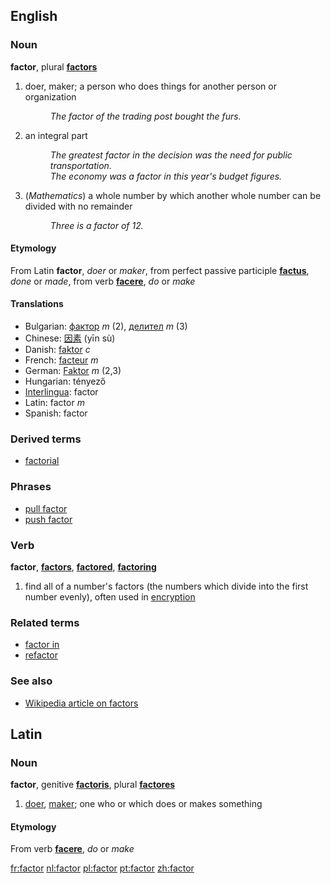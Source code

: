 ==English==
=== Noun ===
'''factor''', plural '''[[factors]]'''

# doer, maker; a person who does things for another person or organization
#: ''The factor of the trading post bought the furs.''
# an integral part
#:''The greatest factor in the decision was the need for public transportation.''
#:''The economy was a factor in this year's budget figures.''
# (''Mathematics'') a whole number by which another whole number can be divided with no remainder
#:''Three is a factor of 12.''

====Etymology====
From Latin '''factor''', ''doer'' or ''maker'', from perfect passive participle '''[[factus]]''', ''done'' or ''made'', from verb '''[[facere]]''', ''do'' or ''make''

==== Translations ====
*Bulgarian: [[фактор]] ''m'' (2), [[делител]] ''m'' (3)
*Chinese: [[因素]] (yīn sù)
*Danish: [[faktor]] ''c''
*French: [[facteur]] ''m''
*German: [[Faktor]] ''m'' (2,3)
*Hungarian: tényező
*[[Interlingua]]: factor
*Latin: factor ''m''
*Spanish: factor

===Derived terms===
*[[factorial]]
===Phrases===
*[[pull factor]]
*[[push factor]]

===Verb===
'''factor''', '''[[factors]]''', '''[[factored]]''', '''[[factoring]]'''

# find all of a number's factors (the numbers which divide into the first number evenly), often used in [[encryption]]

===Related terms===
*[[factor in]]
*[[refactor]]

===See also===
*[[w:Factor|Wikipedia article on factors]]

==Latin==
===Noun===
'''factor''', genitive '''[[factoris]]''', plural '''[[factores]]'''

# [[doer]], [[maker]]; one who or which does or makes something

====Etymology====
From verb '''[[facere]]''', ''do'' or ''make''

[[fr:factor]]
[[nl:factor]]
[[pl:factor]]
[[pt:factor]]
[[zh:factor]]